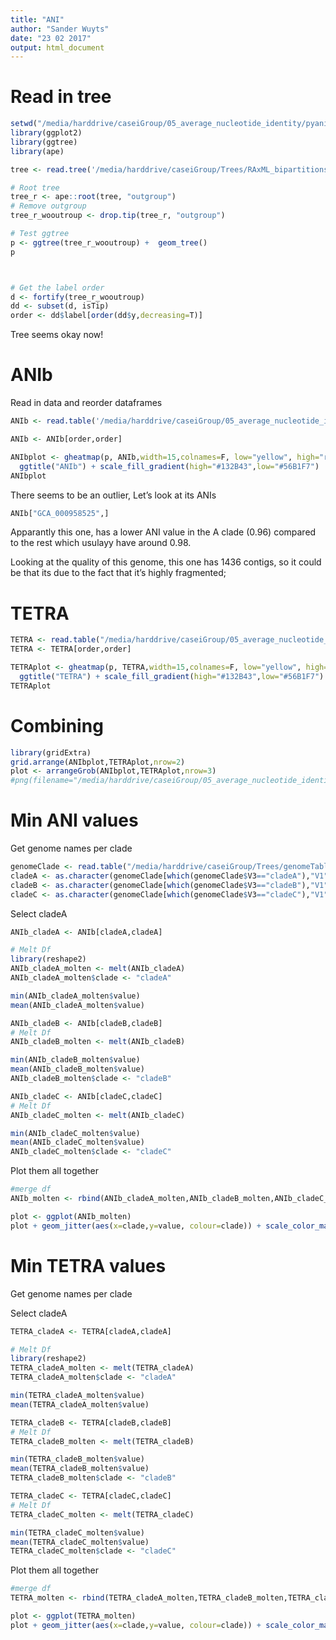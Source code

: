 ```yaml
---
title: "ANI"
author: "Sander Wuyts"
date: "23 02 2017"
output: html_document
---
```


# Read in tree

```R
setwd("/media/harddrive/caseiGroup/05_average_nucleotide_identity/pyani_output/")
library(ggplot2)
library(ggtree)
library(ape)

tree <- read.tree('/media/harddrive/caseiGroup/Trees/RAxML_bipartitions.caseigroup')

# Root tree
tree_r <- ape::root(tree, "outgroup")
# Remove outgroup
tree_r_wooutroup <- drop.tip(tree_r, "outgroup")

# Test ggtree
p <- ggtree(tree_r_wooutroup) +  geom_tree()
p



# Get the label order
d <- fortify(tree_r_wooutroup)
dd <- subset(d, isTip)
order <- dd$label[order(dd$y,decreasing=T)]
```

Tree seems okay now!

# ANIb
Read in data and reorder dataframes
```r

ANIb <- read.table('/media/harddrive/caseiGroup/05_average_nucleotide_identity/pyani_output/ANIb/ANIb_percentage_identity.tab')

ANIb <- ANIb[order,order]

ANIbplot <- gheatmap(p, ANIb,width=15,colnames=F, low="yellow", high="red",color=NA,offset=0.1) + 
  ggtitle("ANIb") + scale_fill_gradient(high="#132B43",low="#56B1F7")
ANIbplot
```

There seems to be an outlier, Let's look at its ANIs

```R
ANIb["GCA_000958525",]
```
Apparantly this one, has a lower ANI value in the A clade (0.96) compared to the rest which usulayy have around 0.98.

Looking at the quality of this genome, this one has 1436 contigs, so it could be that its due to the fact that it's highly fragmented;


# TETRA

```r
TETRA <- read.table("/media/harddrive/caseiGroup/05_average_nucleotide_identity/pyani_output/TETRA/TETRA_correlations.tab")
TETRA <- TETRA[order,order]

TETRAplot <- gheatmap(p, TETRA,width=15,colnames=F, low="yellow", high="red",color=NA, offset=0.1)  + 
  ggtitle("TETRA") + scale_fill_gradient(high="#132B43",low="#56B1F7")
TETRAplot
```



# Combining
```R
library(gridExtra)
grid.arrange(ANIbplot,TETRAplot,nrow=2)
plot <- arrangeGrob(ANIbplot,TETRAplot,nrow=3)
#png(filename="/media/harddrive/caseiGroup/05_average_nucleotide_identity/Realplot.png",dpi=300,plot=plot,height=10)
```

# Min ANI values

Get genome names per clade

```r
genomeClade <- read.table("/media/harddrive/caseiGroup/Trees/genomeTableWithClades.tsv")
cladeA <- as.character(genomeClade[which(genomeClade$V3=="cladeA"),"V1"])
cladeB <- as.character(genomeClade[which(genomeClade$V3=="cladeB"),"V1"])
cladeC <- as.character(genomeClade[which(genomeClade$V3=="cladeC"),"V1"])
```

Select cladeA

```r
ANIb_cladeA <- ANIb[cladeA,cladeA]

# Melt Df
library(reshape2)
ANIb_cladeA_molten <- melt(ANIb_cladeA)
ANIb_cladeA_molten$clade <- "cladeA"

min(ANIb_cladeA_molten$value)
mean(ANIb_cladeA_molten$value)
```

```r
ANIb_cladeB <- ANIb[cladeB,cladeB]
# Melt Df
ANIb_cladeB_molten <- melt(ANIb_cladeB)

min(ANIb_cladeB_molten$value)
mean(ANIb_cladeB_molten$value)
ANIb_cladeB_molten$clade <- "cladeB"
```

```r
ANIb_cladeC <- ANIb[cladeC,cladeC]
# Melt Df
ANIb_cladeC_molten <- melt(ANIb_cladeC)

min(ANIb_cladeC_molten$value)
mean(ANIb_cladeC_molten$value)
ANIb_cladeC_molten$clade <- "cladeC"
```

Plot them all together

```r
#merge df
ANIb_molten <- rbind(ANIb_cladeA_molten,ANIb_cladeB_molten,ANIb_cladeC_molten)

plot <- ggplot(ANIb_molten)
plot + geom_jitter(aes(x=clade,y=value, colour=clade)) + scale_color_manual(values=c("#a65628","#1b9e77", "#984ea3"))
```

# Min TETRA values

Get genome names per clade

Select cladeA

```r
TETRA_cladeA <- TETRA[cladeA,cladeA]

# Melt Df
library(reshape2)
TETRA_cladeA_molten <- melt(TETRA_cladeA)
TETRA_cladeA_molten$clade <- "cladeA"

min(TETRA_cladeA_molten$value)
mean(TETRA_cladeA_molten$value)
```

```r
TETRA_cladeB <- TETRA[cladeB,cladeB]
# Melt Df
TETRA_cladeB_molten <- melt(TETRA_cladeB)

min(TETRA_cladeB_molten$value)
mean(TETRA_cladeB_molten$value)
TETRA_cladeB_molten$clade <- "cladeB"
```

```r
TETRA_cladeC <- TETRA[cladeC,cladeC]
# Melt Df
TETRA_cladeC_molten <- melt(TETRA_cladeC)

min(TETRA_cladeC_molten$value)
mean(TETRA_cladeC_molten$value)
TETRA_cladeC_molten$clade <- "cladeC"
```

Plot them all together

```r
#merge df
TETRA_molten <- rbind(TETRA_cladeA_molten,TETRA_cladeB_molten,TETRA_cladeC_molten)

plot <- ggplot(TETRA_molten)
plot + geom_jitter(aes(x=clade,y=value, colour=clade)) + scale_color_manual(values=c("#a65628","#1b9e77", "#984ea3"))
```
